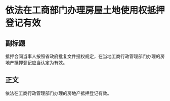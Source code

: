 # 依法在工商部门办理房屋土地使用权抵押登记有效
## 副标题
抵押合同当事人按照省政府批复文件授权规定，在当地工商行政管理部门办理的房地产抵押登记应当认定为有效。
## 正文
依法在工商行政管理部门办理的房地产抵押登记有效。